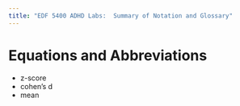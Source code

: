 ```yaml
---
title: "EDF 5400 ADHD Labs:  Summary of Notation and Glossary"
---
```


# Equations and Abbreviations

<!-- List the abbreviations we're using and equations -->

* z-score 
* cohen's d
* mean
